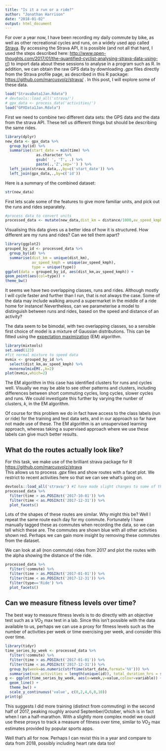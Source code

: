 ```yaml
---
title: "Is it a run or a ride?"
author: "Jonathan Harrison"
date: "2018-01-02"
output: html_document
---
```


For over a year now, I have been recording my daily commute by bike, as well as other recreational cycles and runs, on a widely used app called [Strava](http://www.strava.com). 
By accessing the Strava API, it is possible (and not all that hard, I used the steps described here: <http://www.open-thoughts.com/2017/01/the-quantified-cyclist-analysing-strava-data-using-r/>) to import data about these sessions to analyse in a program such as R.
In addition, we can obtain the raw GPS data by downloading *.gpx* files directly from the Strava profile page, as described in this R package: <https://github.com/marcusvolz/strava/> .
In this post, I will explore some of these data. 

```r
load("StravaData1Jan.Rdata")
# devtools::load_all('strava/')
# gpx_data <- process_data('activities/')
load("GPXData1Jan.Rdata")
```

First we need to combine two different data sets: the GPS data and the data from the strava API. These tell us different things but should be describing the same rides.

```r
library(dplyr)
new_data <- gpx_data %>%
  group_by(id) %>%
  summarise(start_date = min(time) %>%
              as.character %>%
              gsub(' ', 'T', .) %>%
              paste(.,'Z',sep='') ) %>%
  left_join(strava_data,.,by=c('start_date')) %>%
  left_join(gpx_data,.,by=c('id'))

```

Here is a summary of the combined dataset:
```r
str(new_data)
```

First lets scale some of the features to give more familiar units, and pick out the runs and rides separately.
```r
#process data to convert units
processed_data <- mutate(new_data,dist_km = distance/1000,av_speed_kmph = average_speed*3600/1000,time_mins = elapsed_time/60)
```

Visualising this data gives us a better idea of how it is structured. How different are my runs and rides? Can we tell them apart?
```r
library(ggplot2)
grouped_by_id <- processed_data %>%
  group_by(id) %>%
  summarise(dist_km = unique(dist_km),
            av_speed_kmph = unique(av_speed_kmph),
            type = unique(type))
ggplot(data = grouped_by_id, aes(dist_km,av_speed_kmph)) + 
geom_point(aes(col=type)) + 
theme_bw()

```

It seems we have two overlapping classes, runs and rides. 
Although mostly I will cycle faster and further than I run, that is not always the case.
Some of the data may include walking around a supermarket in the middle of a ride home for instance!
Nevertheless, can we parameterise a model to distinguish between runs and rides, based on the speed and distance of an activity?

The data seem to be bimodal, with two overlapping classes, so a sensible first choice of model is a mixture of Gaussian distributions. 
This can be fitted using the [expectation maximization](<https://en.wikipedia.org/wiki/Expectation-maximization_algorithm>) (EM) algorithm. 

```r
library(mixtools)
set.seed(123)
#fit normal mixture to speed data
mvmix <- grouped_by_id %>%
  select(dist_km,av_speed_kmph) %>% 
  mvnormalmixEM(.,k=2)
plot(mvmix,which=2)
```

The EM algorithm in this case has identified clusters for runs and cycles well.
Visually we may be able to see other patterns and clusters, including differences between short commuting cycles, long cycles, slower cycles and runs. 
We could investigate this further by varying the nunber of clusters, $k$, in the EM algorithm. 

Of course for this problem we do in fact have access to the class labels (run or ride) for the training and test data sets, and in our approach so far have not made use of these. 
The EM algorithm is an unsupervised learning approach, whereas taking a supervised approach where we use these labels can give much better results. 

## What do the routes actually look like?

For this task, we make use of the brilliant strava package for R <https://github.com/marcusvolz/strava>  
This allows us to process *.gpx* files and show routes with a facet plot.
We restrict to recent activities here so that we can see what's going on.
```r
devtools::load_all('strava/') #I have made slight changes to some of the plotting functions in a local version of the strava package
processed_data %>%
  filter(time > as.POSIXct('2017-10-01')) %>%
  filter(time < as.POSIXct('2017-12-31')) %>%
  plot_facets()
```

Lots of the shapes of these routes are similar. Why might this be?
Well I repeat the same route each day for my commute. Fortunately I have manually tagged these as commutes when recording the data, so we can tell which these are.
The commutes are shown blue with all other activities shown red.
Perhaps we can gain more insight by removing these commutes from the dataset. 

We can look at all (non commute) rides from 2017 and plot the routes with the alpha showing the distance of the ride.
```r
processed_data %>%
  filter(!commute) %>%
  filter(time > as.POSIXct('2017-01-01')) %>%
  filter(time < as.POSIXct('2017-12-31')) %>%
  filter(type=='Ride') %>%
  plot_facets()

```

## Can we measure fitness levels over time?
The best way to measure fitness levels is to do directly with an objective test such as a VO~2~ max test in a lab.
Since this isn't possible with the data available to us, perhaps we can use a proxy for fitness levels such as the number of activities per week or time exercising per week, and consider this over time.

```r
library(tidyr)
time_series_by_week <- processed_data %>%
  filter(!commute) %>%
  filter(time > as.POSIXct('2017-01-01')) %>%
  filter(time < as.POSIXct('2017-12-31')) %>%
  group_by(week=as.numeric(strftime(start_date,format='%V'))) %>%
  summarise(num_activities = length(unique(id)), total_duration_hrs = sum(unique(elapsed_time))/60^2) %>% gather(variable,value,-week)
g <- ggplot(time_series_by_week, aes(x=week,y=value,colour=variable)) +
  geom_line() + 
  theme_bw() + 
  scale_y_continuous('value', c(0,2,4,6,8,10))
print(g)

```

This suggests I did more training (distinct from commuting) in the second half of 2017, peaking roughly around September/October, which is in fact when I ran a half-marathon.
With a slightly more complex model we could use these proxys to track a measure of fitness over time, similar to VO~2~ max estimates provided by popular sports apps. 

Well that's all for now. Perhaps I can revist this in a year and compare to data from 2018, possibly including heart rate data too!
